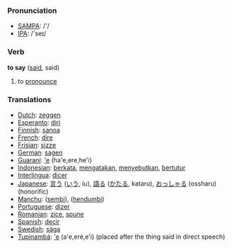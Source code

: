 === Pronunciation ===
*[[w:SAMPA|SAMPA]]: /'/
*[[w:IPA|IPA]]: /'seɪ/

=== Verb ===

'''to say''' ([[said]], said)

# to [[pronounce]]

=== Translations ===
*[[Dutch]]: [[zeggen]]
*[[Esperanto]]: [[diri]]
*[[Finnish]]: [[sanoa]]
*[[French]]: [[dire]]
*[[Frisian]]: [[sizze]]
*[[German]]: [[sagen]]
*[[Guaraní]]: [['e]] (ha'e,ere,he'i)
*[[Indonesian]]: [[kata|berkata]], [[kata|mengatakan]], [[sebut|menyebutkan]], [[tutur|bertutur]]
*[[Interlingua]]: [[dicer]]
*[[Japanese]]: [[言う]] ([[いう]], iu), [[語る]] ([[かたる]], kataru), [[おっしゃる]] (ossharu) (honorific)
*[[Manchu]]: ([[sembi]]), ([[hendumbi]])
*[[Portuguese]]: [[dizer]]
*[[Romanian]]: [[zice]], [[spune]]
*[[Spanish]]: [[decir]]
*[[Swedish]]: [[säga]]
*[[Tupinambá]]: [['e]] (a'e,eré,e'i) (placed after the thing said in direct speech)